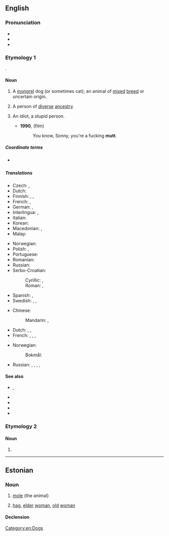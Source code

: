 {{also|mutt'|Mutt}}
==English==

===Pronunciation===
* {{IPA|en|/mʌt/}}
* {{audio|en|en-us-mutt.ogg|Audio (US)}}
* {{rhymes|en|ʌt}}

===Etymology 1===
{{clipping|en|muttonhead}}.

====Noun====
{{en-noun}}

# A [[mongrel]] dog (or sometimes cat); an animal of [[mixed]] [[breed]] or uncertain origin.
# {{lb|en|figuratively|sometimes|derogatory}} A person of [[diverse]] [[ancestry]].
# {{lb|en|chiefly|US|slang|derogatory}} An idiot, a stupid person.
#* '''1990''', ''{{w|Goodfellas}}'' (film)
#*: You know, Sonny, you're a fucking '''mutt'''.

=====Coordinate terms=====
* {{l|en|moggy}} {{qualifier|of a cat}}

=====Translations=====
{{trans-top|a mongrel dog}}
* Czech: {{t|cs|vořech|?}}, {{t+|cs|kříženec|m}}
* Dutch: {{t+|nl|bastaard|?}}
* Finnish: {{t+|fi|rakki}}, {{t+|fi|piski}}, {{t|fi|sekarotu}}
* French: {{t+|fr|bâtard|m}}, {{t+|fr|corniaud|m}} {{qualifier|slang}}
* German: {{t+|de|Promenadenmischung|f}}, {{t+|de|Köter|m}}
* Interlingua: {{t|ia|[[can]] [[mesticiar|mesticiate]]}}, {{t|ia|[[can]] [[bastarde]]}}
* Italian: {{t|it|bastardino|m}}
* Korean: {{t+|ko|똥개}}
* Macedonian: {{t|mk|’ртка|f}}, {{t|mk|џукела|f}}
* Malay: {{t|ms|anjing campuran}}
{{trans-mid}}
* Norwegian: {{t+|no|kjøter|m}}
* Polish: {{t+|pl|kundel|m}}, {{t+|pl|mieszaniec|m}}
* Portuguese: {{t+|pt|vira-lata|m}}
* Romanian: {{t-needed|ro}}
* Russian: {{t+|ru|дворня́жка|f}}
* Serbo-Croatian:
*: Cyrillic: {{t|sh|мјеша́нац|m}}, {{t|sh|џу̀кела|f}}
*: Roman: {{t+|sh|mješánac|m}}, {{t+|sh|džùkela|f}}
* Spanish: {{t+|es|chucho|m}}, {{t+|es|quiltro|m}} {{qualifier|Chile}}
* Swedish: {{t+|sv|byracka|c}} {{qualifier|derogatory}}, {{t+|sv|gatukorsning|c}}, {{t|sv|blandrashund|c}}
{{trans-bottom}}

{{trans-top|a term of abuse}}
* Chinese:
*: Mandarin: {{t+|cmn|雜種}}, {{t+|cmn|杂种|tr=zázhǒng}}
* Dutch: {{t|nl|halve gare|?}}, {{t+|nl|idioot|?}}, {{t+|nl|domkop|?}}
* French: {{t+|fr|crétin|m}}, {{t+|fr|imbécile|m}}, {{t+|fr|con|m}}, {{t+|fr|corniaud|m}}
{{trans-mid}}
* Norwegian:
*: Bokmål: {{t+|nb|tulling|?}}
* Russian: {{t+|ru|по́месь|f}}, {{t+|ru|полукро́вка|m|f}}, {{t+|ru|мети́с|m}}, {{t+|ru|мети́ска|f}}, {{qualifier|bastard}} {{t+|ru|ублю́док|m}}
{{trans-bottom}}

====See also====
* {{l|en|bitsa}}, {{l|en|bitser}}
* {{l|en|cur}}
* {{l|en|Heinz 57}}
* {{l|en|mongrel}}
* {{l|en|Mutt and Jeff}}

===Etymology 2===

====Noun====
{{en-noun}}

# {{alternative form of|en|matha}}

[[Category:en:Dogs]]

----

==Estonian==

===Noun===
{{et-noun|muti|mutti}}

# [[mole]] (the animal)
# {{label|et|colloquial}} [[hag]], [[elder]] [[woman]], [[old]] [[woman]]

====Declension====
{{et-decl-riik|mutt|mut|i}}